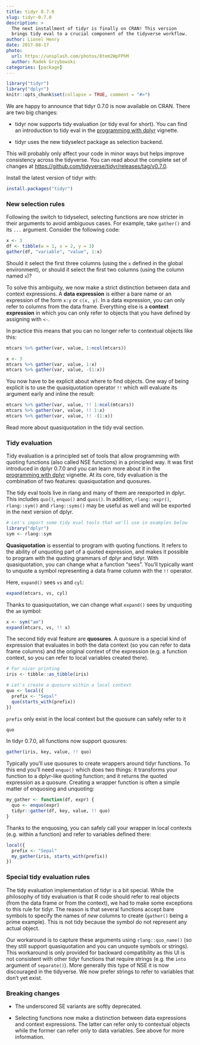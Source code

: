 ```yaml
---
title: tidyr 0.7.0
slug: tidyr-0.7.0
description: >
  The next installment of tidyr is finally on CRAN! This version
  brings tidy eval to a crucial component of the tidyverse workflow.
author: Lionel Henry
date: 2017-08-17
photo:
  url: https://unsplash.com/photos/8tem2WpFPhM
  author: Radek Grzybowski
categories: [package]
---
```


```r
library("tidyr")
library("dplyr")
knitr::opts_chunk$set(collapse = TRUE, comment = "#>")
```

We are happy to announce that tidyr 0.7.0 is now available on CRAN.
There are two big changes:

- tidyr now supports tidy evaluation (or tidy eval for short). You can
  find an introduction to tidy eval in the [programming with
  dplyr](http://dplyr.tidyverse.org/articles/programming.html)
  vignette.

- tidyr uses the new tidyselect package as selection backend.

This will probably only affect your code in minor ways but helps
improve consistency across the tidyverse. You can read about the
complete set of changes
at <https://github.com/tidyverse/tidyr/releases/tag/v0.7.0>.


Install the latest version of tidyr with:

```r
install.packages("tidyr")
```


### New selection rules

Following the switch to tidyselect, selecting functions are now
stricter in their arguments to avoid ambiguous cases. For example,
take `gather()` and its `...` argument. Consider the following code:

```r
x <- 3
df <- tibble(w = 1, x = 2, y = 3)
gather(df, "variable", "value", 1:x)
```

Should it select the first three columns (using the `x` defined in the
global environment), or should it select the first two columns (using
the column named `x`)?

To solve this ambiguity, we now make a strict distinction between data
and context expressions. A **data expression** is either a bare name
or an expression of the form `x:y` or `c(x, y)`. In a data expression,
you can only refer to columns from the data frame. Everything else is
a **context expression** in which you can only refer to objects that
you have defined by assigning with `<-`.

In practice this means that you can no longer refer to contextual
objects like this:

```r
mtcars %>% gather(var, value, 1:ncol(mtcars))

x <- 3
mtcars %>% gather(var, value, 1:x)
mtcars %>% gather(var, value, -(1:x))
```

You now have to be explicit about where to find objects. One way of
being explicit is to use the quasiquotation operator `!!` which will
evaluate its argument early and inline the result:

```r
mtcars %>% gather(var, value, !! 1:ncol(mtcars))
mtcars %>% gather(var, value, !! 1:x)
mtcars %>% gather(var, value, !! -(1:x))
```

Read more about quasiquotation in the tidy eval section.


### Tidy evaluation

Tidy evaluation is a principled set of tools that allow programming
with quoting functions (also called NSE functions) in a principled
way. It was first introduced in dplyr 0.7.0 and you can learn more
about it in the [programming with
dplyr](http://dplyr.tidyverse.org/articles/programming.html) vignette.
At its core, tidy evaluation is the combination of two features:
quasiquotation and quosures.

The tidy eval tools live in rlang and many of them are reexported in
dplyr. This includes `quo()`, `enquo()` and `quos()`. In addition,
`rlang::expr()`, `rlang::sym()` and `rlang::syms()` may be useful as
well and will be exported in the next version of dplyr.

```r
# Let's import some tidy eval tools that we'll use in examples below
library("dplyr")
sym <- rlang::sym
```

**Quasiquotation** is essential to program with quoting functions. It
refers to the ability of unquoting part of a quoted expression, and
makes it possible to program with the quoting grammars of dplyr and
tidyr. With quasiquotation, you can change what a function "sees".
You'll typically want to unquote a symbol representing a data frame
column with the `!!` operator.

Here, `expand()` sees `vs` and `cyl`:

```r
expand(mtcars, vs, cyl)
```

Thanks to quasiquotation, we can change what `expand()` sees by
unquoting the `am` symbol:

```r
x <- sym("am")
expand(mtcars, vs, !! x)
```

The second tidy eval feature are **quosures**. A quosure is a special
kind of expression that evaluates in both the data context (so you can
refer to data frame columns) and the original context of the
expression (e.g. a function context, so you can refer to local
variables created there).

```r
# For nicer printing
iris <- tibble::as_tibble(iris)

# Let's create a quosure within a local context
quo <- local({
  prefix <- "Sepal"
  quo(starts_with(prefix))
})
```

`prefix` only exist in the local context but the quosure can safely
refer to it

```r
quo
```

In tidyr 0.7.0, all functions now support quosures:

```r
gather(iris, key, value, !! quo)
```

Typically you'll use quosures to create wrappers around tidyr
functions. To this end you'll need `enquo()` which does two things: it
transforms your function to a dplyr-like quoting function; and it
returns the quoted expression as a quosure. Creating a wrapper
function is often a simple matter of enquosing and unquoting:

```r
my_gather <- function(df, expr) {
  quo <- enquo(expr)
  tidyr::gather(df, key, value, !! quo)
}
```

Thanks to the enquosing, you can safely call your wrapper in local
contexts (e.g. within a function) and refer to variables defined
there:

```r
local({
  prefix <- "Sepal"
  my_gather(iris, starts_with(prefix))
})
```


### Special tidy evaluation rules

The tidy evaluation implementation of tidyr is a bit special. While
the philosophy of tidy evaluation is that R code should refer to real
objects (from the data frame or from the context), we had to make some
exceptions to this rule for tidyr. The reason is that several
functions accept bare symbols to specify the names of _new_ columns to
create (`gather()` being a prime example). This is not tidy because
the symbol do not represent any actual object.

Our workaround is to capture these arguments using `rlang::quo_name()`
(so they still support quasiquotation and you can unquote symbols or
strings). This workaround is only provided for backward compatibility
as this UI is not consistent with other tidyr functions that require
strings (e.g. the `into` argument of `separate()`). More generally
this type of NSE it is now discouraged in the tidyverse. We now
prefer strings to refer to variables that don't yet exist.


### Breaking changes

* The underscored SE variants are softly deprecated.

* Selecting functions now make a distinction between data expressions
  and context expressions. The latter can refer only to contextual
  objects while the former can refer only to data variables. See above
  for more information.
